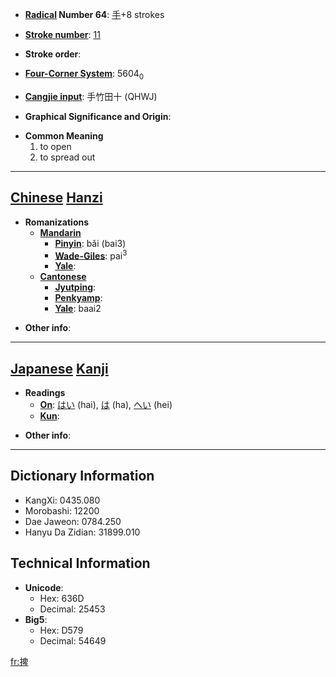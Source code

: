 * '''[[Wiktionary:Chinese radical index| Radical]] Number 64''': [[Wiktionary:Chinese radical index 手|手]]+8 strokes

* '''[[Wiktionary:Chinese total strokes index|Stroke number]]''': [[Wiktionary:Chinese total strokes index 11|11]]

* '''Stroke order''': 

* '''[[Wiktionary:Chinese four corner index|Four-Corner System]]''': 5604<sub>0</sub>

* '''[[Wiktionary:Chinese Cangjie index|Cangjie input]]''': 手竹田十 (QHWJ)

* '''Graphical Significance and Origin''': 

* '''Common Meaning'''
*#to open
*# to spread out


----

== [[Chinese]] [[Hanzi]] ==

* '''Romanizations'''
** '''[[Mandarin]]'''
*** '''[[Pinyin]]''': bǎi (bai3)
*** '''[[Wade-Giles]]''': pai<sup>3</sup>
*** '''[[Yale]]''': 
** '''[[Cantonese]]'''
*** '''[[Jyutping]]''':
*** '''[[Penkyamp]]''': 
*** '''[[Yale]]''': baai2

* '''Other info''': 

----

== [[Japanese]] [[Kanji]] ==

* '''Readings'''
** '''[[On]]''': [[はい]] (hai), [[は]] (ha), [[へい]] (hei)
** '''[[Kun]]''': 

* '''Other info''':  

----

== Dictionary Information ==

* KangXi: 0435.080
* Morobashi: 12200
* Dae Jaweon: 0784.250
* Hanyu Da Zidian: 31899.010

== Technical Information ==

* '''Unicode''':
** Hex: 636D
** Decimal: 25453
* '''Big5''':
** Hex: D579
** Decimal: 54649

[[fr:捭]]